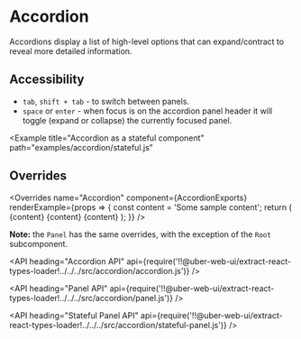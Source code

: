 <!--
Copyright (c) 2018-2019 Uber Technologies, Inc.

This source code is licensed under the MIT license found in the
LICENSE file in the root directory of this source tree.
-->



<SEO
  description="Accordions display a list of high-level options that can expand/contract to reveal more detailed information."
  keywords="accordion, react accordion, react expansion panel, react collapse"
/>


# Accordion

Accordions display a list of high-level options that can expand/contract to reveal more detailed information.

## Accessibility

- `tab`, `shift + tab` - to switch between panels.
- `space` or `enter` - when focus is on the accordion panel header it will toggle (expand or
  collapse) the currently focused panel.

<Example title="Accordion basic usage" path="examples/accordion/basic.js">
  <BasicAccordion />
</Example>

<Example
  title="Accordion as a stateful component"
  path="examples/accordion/stateful.js"
>
  <StatefulAccordion />
</Example>

## Overrides

<Overrides
  name="Accordion"
  component={AccordionExports}
  renderExample={props => {
    const content = 'Some sample content';
    return (
      <Accordion overrides={props.overrides}>
        <Panel overrides={props.overrides} title="Accordion panel 1">
          {content}
        </Panel>
        <Panel overrides={props.overrides} title="Accordion panel 2">
          {content}
        </Panel>
        <Panel overrides={props.overrides} title="Accordion panel 3">
          {content}
        </Panel>
      </Accordion>
    );
  }}
/>

**Note:** the `Panel` has the same overrides, with the exception of the `Root` subcomponent.

<API
  heading="Accordion API"
  api={require('!!@uber-web-ui/extract-react-types-loader!../../../src/accordion/accordion.js')}
/>

<API
  heading="Panel API"
  api={require('!!@uber-web-ui/extract-react-types-loader!../../../src/accordion/panel.js')}
/>

<API
  heading="Stateful Panel API"
  api={require('!!@uber-web-ui/extract-react-types-loader!../../../src/accordion/stateful-panel.js')}
/>

